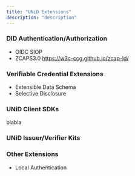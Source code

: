 ```yaml
---
title: "UNiD Extensions"
description: "description"
---
```


### DID Authentication/Authorization

- OIDC SIOP
- ZCAPS3.0 https://w3c-ccg.github.io/zcap-ld/

### Verifiable Credential Extensions

- Extensible Data Schema
- Selective Disclosure

### UNiD Client SDKs
blabla

### UNiD Issuer/Verifier Kits

### Other Extensions

- Local Authentication
